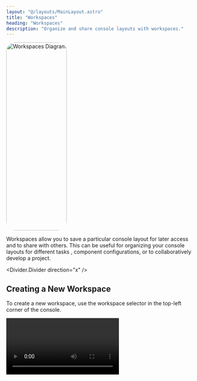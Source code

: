 ```yaml
---
layout: "@/layouts/MainLayout.astro"
title: "Workspaces"
heading: "Workspaces"
description: "Organize and share console layouts with workspaces."
---
```



<Diagram style="height: 400px" preview>
    <Image 
        src={workspace} 
        alt="Workspaces Diagram" 
        style="height: 500px; width: fit-content; transform: translate(0%, 0%); border-radius: 1.5rem;"
    />
</Diagram>

Workspaces allow you to save a particular console layout for later access and to share
with others. This can be useful for organizing your console layouts for different tasks
, component configurations, or to collaboratively develop a project.

<Divider.Divider direction="x" />

## Creating a New Workspace

To create a new workspace, use the workspace selector in the top-left corner of the 
console.

<Video client:only="react" id="console/workspaces/create" />

<Divider.Divider direction="x" />

## Loading a Workspace

Workspaces can be loaded by finding them in the resources toolbar on the left-hand side
or clicking the workspace tab on the top.

<Video client:only="react" id="console/workspaces/load" />
